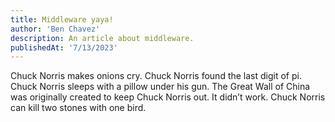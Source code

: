 ```yaml
---
title: Middleware yaya!
author: 'Ben Chavez'
description: An article about middleware.
publishedAt: '7/13/2023'
---
```


Chuck Norris makes onions cry. Chuck Norris found the last digit of pi. Chuck Norris sleeps with a pillow under his gun. The Great Wall of China was originally created to keep Chuck Norris out. It didn’t work. Chuck Norris can kill two stones with one bird.
